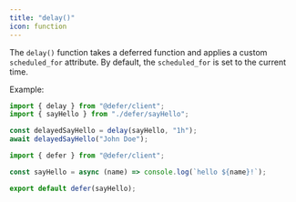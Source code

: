 ```yaml
---
title: "delay()"
icon: function
---
```


The `delay()` function takes a deferred function and applies a custom
`scheduled_for` attribute. By default, the `scheduled_for` is set to
the current time.

Example:

<CodeGroup>

```js index.js
import { delay } from "@defer/client";
import { sayHello } from "./defer/sayHello";

const delayedSayHello = delay(sayHello, "1h");
await delayedSayHello("John Doe");
```

```js defer/sayHello.js
import { defer } from "@defer/client";

const sayHello = async (name) => console.log(`hello ${name}!`);

export default defer(sayHello);
```

</CodeGroup>
